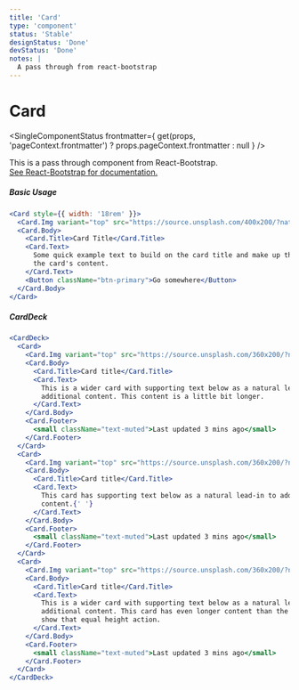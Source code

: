 ```yaml
---
title: 'Card'
type: 'component'
status: 'Stable'
designStatus: 'Done'
devStatus: 'Done'
notes: |
  A pass through from react-bootstrap
---
```



# Card

<SingleComponentStatus
  frontmatter={
    get(props, 'pageContext.frontmatter') ? props.pageContext.frontmatter : null
  }
/>

<p style={{ fontSize: '1.5em' }}>
  This is a pass through component from React-Bootstrap.<br/>
  <a href="https://react-bootstrap.github.io/components/cards/" target="_blank">
    See React-Bootstrap for documentation.
  </a>
</p>

##### Basic Usage

```jsx live=true
<Card style={{ width: '18rem' }}>
  <Card.Img variant="top" src="https://source.unsplash.com/400x200/?nature,flower" />
  <Card.Body>
    <Card.Title>Card Title</Card.Title>
    <Card.Text>
      Some quick example text to build on the card title and make up the bulk of
      the card's content.
    </Card.Text>
    <Button className="btn-primary">Go somewhere</Button>
  </Card.Body>
</Card>
```

##### CardDeck

```jsx live=true
<CardDeck>
  <Card>
    <Card.Img variant="top" src="https://source.unsplash.com/360x200/?nature,flower" />
    <Card.Body>
      <Card.Title>Card title</Card.Title>
      <Card.Text>
        This is a wider card with supporting text below as a natural lead-in to
        additional content. This content is a little bit longer.
      </Card.Text>
    </Card.Body>
    <Card.Footer>
      <small className="text-muted">Last updated 3 mins ago</small>
    </Card.Footer>
  </Card>
  <Card>
    <Card.Img variant="top" src="https://source.unsplash.com/360x200/?nature,flower"  />
    <Card.Body>
      <Card.Title>Card title</Card.Title>
      <Card.Text>
        This card has supporting text below as a natural lead-in to additional
        content.{' '}
      </Card.Text>
    </Card.Body>
    <Card.Footer>
      <small className="text-muted">Last updated 3 mins ago</small>
    </Card.Footer>
  </Card>
  <Card>
    <Card.Img variant="top" src="https://source.unsplash.com/360x200/?nature,flower" />
    <Card.Body>
      <Card.Title>Card title</Card.Title>
      <Card.Text>
        This is a wider card with supporting text below as a natural lead-in to
        additional content. This card has even longer content than the first to
        show that equal height action.
      </Card.Text>
    </Card.Body>
    <Card.Footer>
      <small className="text-muted">Last updated 3 mins ago</small>
    </Card.Footer>
  </Card>
</CardDeck>
```